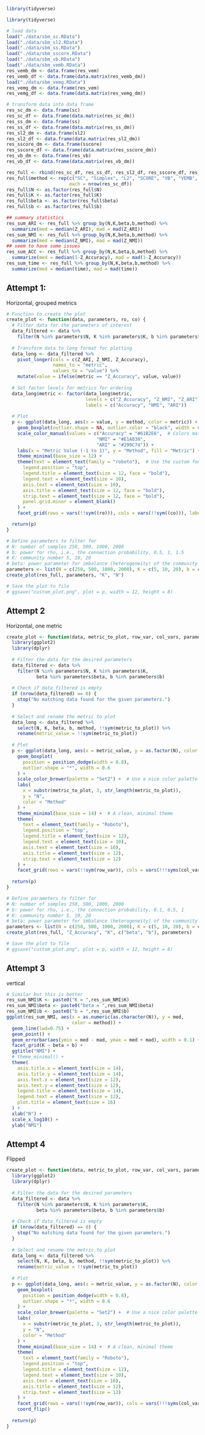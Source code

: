 ```r
library(tidyverse)

library(tidyverse)

# load data
load("./data/sbm_sc.RData")
load("./data/sbm_sl2.RData")
load("./data/sbm_ss.RData")
load("./data/sbm_sscore.RData")
load("./data/sbm_vb.RData")
load("./data/sbm_vemb.RData")
res_vemb_dm <- data.frame(res_vem)
res_vemb_df <- data.frame(data.matrix(res_vemb_dm))
load("./data/sbm_vemg.RData")
res_vemg_dm <- data.frame(res_vem)
res_vemg_df <- data.frame(data.matrix(res_vemg_dm))

# transform data into data frame
res_sc_dm <- data.frame(sc)
res_sc_df <- data.frame(data.matrix(res_sc_dm))
res_ss_dm <- data.frame(ss)
res_ss_df <- data.frame(data.matrix(res_ss_dm))
res_sl2_dm <- data.frame(sl2)
res_sl2_df <- data.frame(data.matrix(res_sl2_dm))
res_sscore_dm <- data.frame(sscore)
res_sscore_df <- data.frame(data.matrix(res_sscore_dm))
res_vb_dm <- data.frame(res_vb)
res_vb_df <- data.frame(data.matrix(res_vb_dm))

res_full <- rbind(res_sc_df, res_ss_df, res_sl2_df, res_sscore_df, res_vb_df, res_vemb_df, res_vemg_df)
res_full$method <- rep(c("SC", "Simplex", "L2", "SCORE", "VB", "VEMB", "VEMG"),
                       each = nrow(res_sc_df))
res_full$N <- as.factor(res_full$N)
res_full$K <- as.factor(res_full$K)
res_full$beta <- as.factor(res_full$beta)
res_full$b <- as.factor(res_full$b)

## summary statistics
res_sum_ARI <- res_full %>% group_by(N,K,beta,b,method) %>% 
  summarize(med = median(Z_ARI), mad = mad(Z_ARI))
res_sum_NMI <- res_full %>% group_by(N,K,beta,b,method) %>% 
  summarize(med = median(Z_NMI), mad = mad(Z_NMI))
## seem to have some issues
res_sum_ACC <- res_full %>% group_by(N,K,beta,b,method) %>% 
  summarize(med = median(1-Z_Accuracy), mad = mad(1-Z_Accuracy))
res_sum_time <- res_full %>% group_by(N,K,beta,b,method) %>% 
  summarize(med = median(time), mad = mad(time))
```

## Attempt 1:

Horizontal, grouped metrics

```r
# Function to create the plot
create_plot <- function(data, parameters, ro, co) {
  # Filter data for the parameters of interest
  data_filtered <- data %>%
    filter(N %in% parameters$N, K %in% parameters$K, b %in% parameters$b, beta %in% parameters$beta)
  
  # Transform data to long format for plotting
  data_long <- data_filtered %>%
    pivot_longer(cols = c(Z_ARI, Z_NMI, Z_Accuracy), 
                 names_to = "metric", 
                 values_to = "value") %>%
    mutate(value = ifelse(metric == "Z_Accuracy", value, value))
  
  # Set factor levels for metrics for ordering
  data_long$metric <- factor(data_long$metric, 
                             levels = c("Z_Accuracy", "Z_NMI", "Z_ARI"),
                             labels = c("Accuracy", "NMI", "ARI"))
  
  # Plot
  p <- ggplot(data_long, aes(x = value, y = method, color = metric)) +
    geom_boxplot(outlier.shape = NA, outlier.color = "black", width = 0.6, position=position_dodge(width = 0.8)) +  # Boxplots only
    scale_color_manual(values = c("Accuracy" = "#61B2E6",  # Colors matching your example
                                 "NMI" = "#E1A030", 
                                 "ARI" = "#299C74")) +
    labs(x = "Metric Value (-1 to 1)", y = "Method", fill = "Metric") +
    theme_minimal(base_size = 12) +
    theme(text = element_text(family = "roboto"),  # Use the custom font
      legend.position = "top",
      legend.title = element_text(size = 12, face = "bold"),
      legend.text = element_text(size = 10),
      axis.text = element_text(size = 10),
      axis.title = element_text(size = 12, face = "bold"),
      strip.text = element_text(size = 12, face = "bold"),
      panel.grid.minor = element_blank()
    ) +
    facet_grid(rows = vars(!!sym((ro))), cols = vars(!!sym((co))), labeller = label_both)

  return(p)
}
```

```r
# Define parameters to filter for
# N: number of samples 250, 500, 1000, 2000
# b: power for rho, i.e., the connection probability, 0.5, 1, 1.5
# K: community number 5, 10, 20
# beta: power parameter for imbalance (heterogeneity) of the community sizes 0, 5, 10
parameters <- list(N = c(250, 500, 1000, 2000), K = c(5, 10, 20), b = c(1), beta = c(0))
create_plot(res_full, parameters, "K", "N")

# Save the plot to file
# ggsave("custom_plot.png", plot = p, width = 12, height = 8)

```

## Attempt 2

Horizontal, one metric

```r
create_plot <- function(data, metric_to_plot, row_var, col_vars, parameters) {  
  library(ggplot2)
  library(dplyr)
  
  # Filter the data for the desired parameters
  data_filtered <- data %>%
    filter(N %in% parameters$N, K %in% parameters$K, 
           beta %in% parameters$beta, b %in% parameters$b)
  
  # Check if data_filtered is empty
  if (nrow(data_filtered) == 0) {
    stop("No matching data found for the given parameters.")
  }
  
  # Select and rename the metric to plot
  data_long <- data_filtered %>%
    select(N, K, beta, b, method, !!sym(metric_to_plot)) %>%
    rename(metric_value = !!sym(metric_to_plot))
  
  # Plot
  p <- ggplot(data_long, aes(x = metric_value, y = as.factor(N), color = method)) +
    geom_boxplot(
      position = position_dodge(width = 0.8),
      outlier.shape = "*", width = 0.6
    ) +
    scale_color_brewer(palette = "Set2") +  # Use a nice color palette
    labs(
      x = substr(metric_to_plot, 3, str_length(metric_to_plot)), 
      y = "N", 
      color = "Method"
    ) +
    theme_minimal(base_size = 14) +  # A clean, minimal theme
    theme(
      text = element_text(family = "Roboto"),
      legend.position = "top",
      legend.title = element_text(size = 12),
      legend.text = element_text(size = 10),
      axis.text = element_text(size = 10),
      axis.title = element_text(size = 12),
      strip.text = element_text(size = 12)
    ) +
    facet_grid(rows = vars(!!sym(row_var)), cols = vars(!!!syms(col_vars)), labeller = label_both)
  
  return(p)
}

```

```r
# Define parameters to filter for
# N: number of samples 250, 500, 1000, 2000
# b: power for rho, i.e., the connection probability, 0.1, 0.5, 1
# K: community number 5, 10, 20
# beta: power parameter for imbalance (heterogeneity) of the community sizes 0, 5, 10
parameters <- list(N = c(250, 500, 1000, 2000), K = c(5, 10, 20), b = c(0.1, 0.5, 1), beta = c(0, 5, 10))
create_plot(res_full, "Z_Accuracy", "K", c("beta", "b"), parameters)

# Save the plot to file
# ggsave("custom_plot.png", plot = p, width = 12, height = 8)

```

## Attempt 3

vertical

```r
# Similar but this is better
res_sum_NMI$K <- paste0("K = ",res_sum_NMI$K)
res_sum_NMI$beta <- paste0("beta = ",res_sum_NMI$beta)
res_sum_NMI$b <- paste0("b = ",res_sum_NMI$b)
ggplot(res_sum_NMI, aes(x = as.numeric(as.character(N)), y = med,
                        color = method)) + 
  geom_line(lwd=0.75) + 
  geom_point() + 
  geom_errorbar(aes(ymin = med - mad, ymax = med + mad), width = 0.1) + 
  facet_grid(K ~ beta + b) + 
  ggtitle("NMI") +
  # theme_minimal() +
  theme(
    axis.title.x = element_text(size = 14),
    axis.title.y = element_text(size = 14),
    axis.text.x = element_text(size = 12),
    axis.text.y = element_text(size = 12),
    legend.title = element_text(size = 14),
    legend.text = element_text(size = 12),
    plot.title = element_text(size = 16)
  ) + 
  xlab("N") + 
  scale_x_log10() + 
  ylab("NMI")
```

## Attempt 4

Flipped

```r
create_plot <- function(data, metric_to_plot, row_var, col_vars, parameters) {  
  library(ggplot2)
  library(dplyr)
  
  # Filter the data for the desired parameters
  data_filtered <- data %>%
    filter(N %in% parameters$N, K %in% parameters$K, 
           beta %in% parameters$beta, b %in% parameters$b)
  
  # Check if data_filtered is empty
  if (nrow(data_filtered) == 0) {
    stop("No matching data found for the given parameters.")
  }
  
  # Select and rename the metric to plot
  data_long <- data_filtered %>%
    select(N, K, beta, b, method, !!sym(metric_to_plot)) %>%
    rename(metric_value = !!sym(metric_to_plot))
  
  # Plot
  p <- ggplot(data_long, aes(x = metric_value, y = as.factor(N), color = method)) +
    geom_boxplot(
      position = position_dodge(width = 0.8),
      outlier.shape = "*", width = 0.6
    ) +
    scale_color_brewer(palette = "Set2") +  # Use a nice color palette
    labs(
      x = substr(metric_to_plot, 3, str_length(metric_to_plot)), 
      y = "N", 
      color = "Method"
    ) +
    theme_minimal(base_size = 14) +  # A clean, minimal theme
    theme(
      text = element_text(family = "Roboto"),
      legend.position = "top",
      legend.title = element_text(size = 12),
      legend.text = element_text(size = 10),
      axis.text = element_text(size = 10),
      axis.title = element_text(size = 12),
      strip.text = element_text(size = 12)
    ) +
    facet_grid(rows = vars(!!sym(row_var)), cols = vars(!!!syms(col_vars)), labeller = label_both) +
    coord_flip()
  
  return(p)
}
```